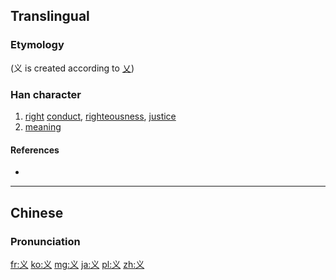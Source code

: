 {{also|義|乂}}
==Translingual==
{{stroke order}}
===Etymology===
{{Han simp|義}} (义 is created according to [[乂]])

===Han character===
{{Han char|rn=4|rad=丿|as=02|sn=3|four=|canj=IK,XIK}}
<!--丿 <small>or 乀</small>  乁--> 
# [[right]] [[conduct]], [[righteousness]], [[justice]]
#[[meaning]]

====References====
* {{Han ref|kx=0082.031|dkj=00124|dj=0165.120|hdz=10042.100|uh=4E49|ud=20041}}

----

==Chinese==
{{zh-hanzi-box|义|[[義]]}}

===Pronunciation===
{{zh-pron
|m=wù,yì
|c=ji6
|mc=y
|oc=y
|ma=
|cat=n
}}

[[fr:义]]
[[ko:义]]
[[mg:义]]
[[ja:义]]
[[pl:义]]
[[zh:义]]